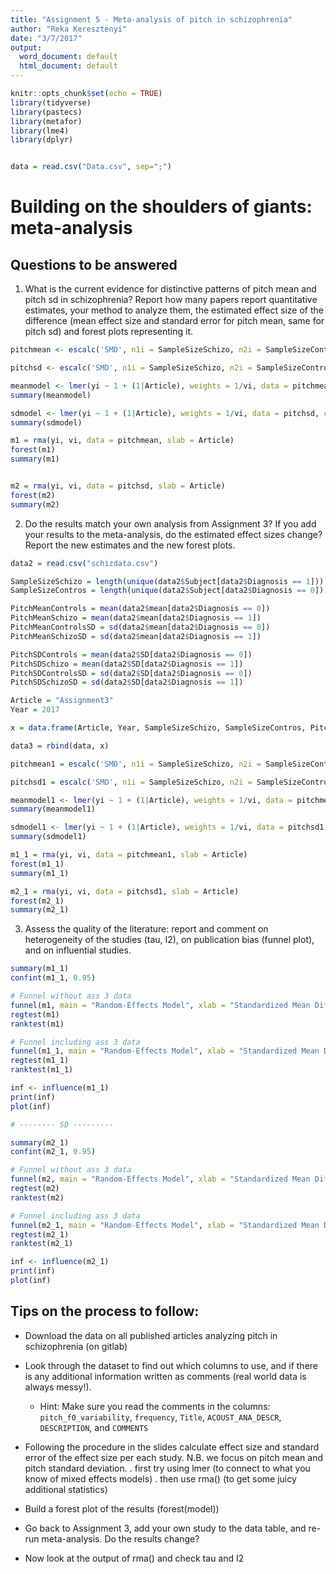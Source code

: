 ---
title: "Assignment 5 - Meta-analysis of pitch in schizophrenia"
author: "Reka Keresztenyi"
date: "3/7/2017"
output:
  word_document: default
  html_document: default
---

```{r setup, include=FALSE}
knitr::opts_chunk$set(echo = TRUE)
library(tidyverse)
library(pastecs)
library(metafor)
library(lme4)
library(dplyr)


data = read.csv("Data.csv", sep=";")
```

# Building on the shoulders of giants: meta-analysis

## Questions to be answered

1. What is the current evidence for distinctive patterns of pitch mean and pitch sd in schizophrenia? Report how many papers report quantitative estimates, your method to analyze them, the estimated effect size of the difference (mean effect size and standard error for pitch mean, same for pitch sd) and forest plots representing it. 
```{r}
pitchmean <- escalc('SMD', n1i = SampleSizeSchizo, n2i = SampleSizeContros, m1i = PitchMeanSchizo, m2i = PitchMeanControls, sd1i = PitchMeanSchizoSD, sd2i = PitchMeanControlsSD, data = data)

pitchsd <- escalc('SMD', n1i = SampleSizeSchizo, n2i = SampleSizeContros, m1i = PitchSDSchizo, m2i = PitchSDControls, sd1i = PitchSDSchizoSD, sd2i = PitchSDControlsSD, data = data)

```

```{r}
meanmodel <- lmer(yi ~ 1 + (1|Article), weights = 1/vi, data = pitchmean, control = lmerControl(check.nobs.vs.nlev = "ignore", check.nobs.vs.nRE = "ignore"))
summary(meanmodel)

sdmodel <- lmer(yi ~ 1 + (1|Article), weights = 1/vi, data = pitchsd, control = lmerControl(check.nobs.vs.nlev = "ignore", check.nobs.vs.nRE = "ignore"))
summary(sdmodel)
```

```{r}
m1 = rma(yi, vi, data = pitchmean, slab = Article)
forest(m1)
summary(m1)


m2 = rma(yi, vi, data = pitchsd, slab = Article)
forest(m2) 
summary(m2)
```

2. Do the results match your own analysis from Assignment 3? If you add your results to the meta-analysis, do the estimated effect sizes change? Report the new estimates and the new forest plots.

```{r, combine our study}
data2 = read.csv("schizdata.csv")

SampleSizeSchizo = length(unique(data2$Subject[data2$Diagnosis == 1]))
SampleSizeContros = length(unique(data2$Subject[data2$Diagnosis == 0]))

PitchMeanControls = mean(data2$mean[data2$Diagnosis == 0])
PitchMeanSchizo = mean(data2$mean[data2$Diagnosis == 1])
PitchMeanControlsSD = sd(data2$mean[data2$Diagnosis == 0])
PitchMeanSchizoSD = sd(data2$mean[data2$Diagnosis == 1])

PitchSDControls = mean(data2$SD[data2$Diagnosis == 0])
PitchSDSchizo = mean(data2$SD[data2$Diagnosis == 1])
PitchSDControlsSD = sd(data2$SD[data2$Diagnosis == 0])
PitchSDSchizoSD = sd(data2$SD[data2$Diagnosis == 1])

Article = "Assignment3"
Year = 2017

x = data.frame(Article, Year, SampleSizeSchizo, SampleSizeContros, PitchMeanControls, PitchMeanControlsSD, PitchMeanSchizo, PitchMeanSchizoSD, PitchSDControls, PitchSDControlsSD, PitchSDSchizo, PitchSDSchizoSD)

data3 = rbind(data, x)
```

```{r}
pitchmean1 = escalc('SMD', n1i = SampleSizeSchizo, n2i = SampleSizeContros, m1i = PitchMeanSchizo, m2i = PitchMeanControls, sd1i = PitchMeanSchizoSD, sd2i = PitchMeanControlsSD, data = data3)

pitchsd1 = escalc('SMD', n1i = SampleSizeSchizo, n2i = SampleSizeContros, m1i = PitchSDSchizo, m2i = PitchSDControls, sd1i = PitchSDSchizoSD, sd2i = PitchSDControlsSD, data = data3)

```

```{r}
meanmodel1 <- lmer(yi ~ 1 + (1|Article), weights = 1/vi, data = pitchmean1, control = lmerControl(check.nobs.vs.nlev = "ignore", check.nobs.vs.nRE = "ignore"))
summary(meanmodel1)

sdmodel1 <- lmer(yi ~ 1 + (1|Article), weights = 1/vi, data = pitchsd1, control = lmerControl(check.nobs.vs.nlev = "ignore", check.nobs.vs.nRE = "ignore"))
summary(sdmodel1)
```

```{r}
m1_1 = rma(yi, vi, data = pitchmean1, slab = Article)
forest(m1_1)
summary(m1_1)

m2_1 = rma(yi, vi, data = pitchsd1, slab = Article)
forest(m2_1) 
summary(m2_1)
```


3. Assess the quality of the literature: report and comment on heterogeneity of the studies (tau, I2), on publication bias (funnel plot), and on influential studies.

```{r}
summary(m1_1)
confint(m1_1, 0.95)

# Funnel without ass 3 data
funnel(m1, main = "Random-Effects Model", xlab = "Standardized Mean Difference")
regtest(m1) 
ranktest(m1)

# Funnel including ass 3 data
funnel(m1_1, main = "Random-Effects Model", xlab = "Standardized Mean Difference")
regtest(m1_1) 
ranktest(m1_1)

inf <- influence(m1_1) 
print(inf) 
plot(inf)

# -------- SD ---------

summary(m2_1)
confint(m2_1, 0.95)

# Funnel without ass 3 data
funnel(m2, main = "Random-Effects Model", xlab = "Standardized Mean Difference")
regtest(m2) 
ranktest(m2)

# Funnel including ass 3 data
funnel(m2_1, main = "Random-Effects Model", xlab = "Standardized Mean Difference")
regtest(m2_1) 
ranktest(m2_1)

inf <- influence(m2_1) 
print(inf) 
plot(inf)
```

## Tips on the process to follow:

- Download the data on all published articles analyzing pitch in schizophrenia (on gitlab)
- Look through the dataset to find out which columns to use, and if there is any additional information written as comments (real world data is always messy!).
    * Hint: Make sure you read the comments in the columns: `pitch_f0_variability`, `frequency`, `Title`,  `ACOUST_ANA_DESCR`, `DESCRIPTION`, and `COMMENTS`
- Following the procedure in the slides calculate effect size and standard error of the effect size per each study. N.B. we focus on pitch mean and pitch standard deviation.
 . first try using lmer (to connect to what you know of mixed effects models)
 . then use rma() (to get some juicy additional statistics)

- Build a forest plot of the results (forest(model))
 
- Go back to Assignment 3, add your own study to the data table, and re-run meta-analysis. Do the results change?

- Now look at the output of rma() and check tau and I2
